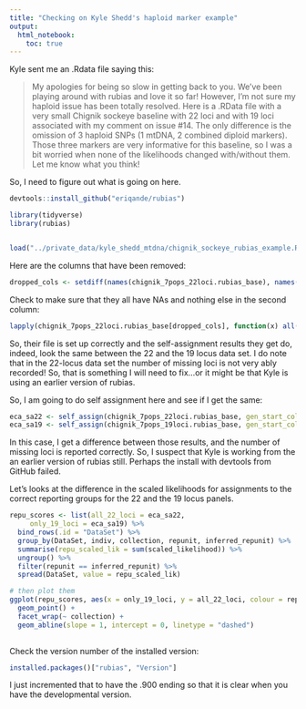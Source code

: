 ```yaml
---
title: "Checking on Kyle Shedd's haploid marker example"
output: 
  html_notebook:
    toc: true
---
```





Kyle sent me an .Rdata file saying this:

>My apologies for being so slow in getting back to you. We’ve been playing around with rubias and love it so far! However, I’m not sure my haploid issue has been totally resolved. Here is a .RData file with a very small Chignik sockeye baseline with 22 loci and with 19 loci associated with my comment on issue #14. The only difference is the omission of 3 haploid SNPs (1 mtDNA, 2 combined diploid markers). Those three markers are very informative for this baseline, so I was a bit worried when none of the likelihoods changed with/without them. Let me know what you think!

So, I need to figure out what is going on here.



```r
devtools::install_github("eriqande/rubias")

library(tidyverse)
library(rubias)


load("../private_data/kyle_shedd_mtdna/chignik_sockeye_rubias_example.RData")
```


Here are the columns that have been removed:
```r
dropped_cols <- setdiff(names(chignik_7pops_22loci.rubias_base), names(chignik_7pops_19loci.rubias_base))
```
Check to make sure that they all have NAs and nothing else in the second column:
```r
lapply(chignik_7pops_22loci.rubias_base[dropped_cols], function(x) all(is.na(x)))
```

So, their file is set up correctly and the self-assignment results they get do, indeed, look the same between the
22 and the 19 locus data set.  I do note that in the 22-locus data set the number of missing loci is not very ably recorded!  So, that is something I will need to fix...or it might be that Kyle is using an earlier version of
rubias.

So, I am going to do self assignment here and see if I get the same:
```r
eca_sa22 <- self_assign(chignik_7pops_22loci.rubias_base, gen_start_col = 5)
eca_sa19 <- self_assign(chignik_7pops_19loci.rubias_base, gen_start_col = 5)
```


In this case, I get a difference between those results, and the number of missing loci is reported
correctly.  So, I suspect that Kyle is working from the an earlier version of rubias still.
Perhaps the install with devtools from GitHub failed.

Let's looks at the difference in the scaled likelihoods for assignments to the correct reporting
groups for the 22 and the 19 locus panels.
```r
repu_scores <- list(all_22_loci = eca_sa22,
     only_19_loci = eca_sa19) %>%
  bind_rows(.id = "DataSet") %>%
  group_by(DataSet, indiv, collection, repunit, inferred_repunit) %>%
  summarise(repu_scaled_lik = sum(scaled_likelihood)) %>%
  ungroup() %>%
  filter(repunit == inferred_repunit) %>%
  spread(DataSet, value = repu_scaled_lik)

# then plot them
ggplot(repu_scores, aes(x = only_19_loci, y = all_22_loci, colour = repunit)) + 
  geom_point() +
  facet_wrap(~ collection) +
  geom_abline(slope = 1, intercept = 0, linetype = "dashed")
  
```

Check the version number of the installed version:
```r
installed.packages()["rubias", "Version"]
```

I just incremented that to have the .900 ending so that it is clear when you have the developmental version.

